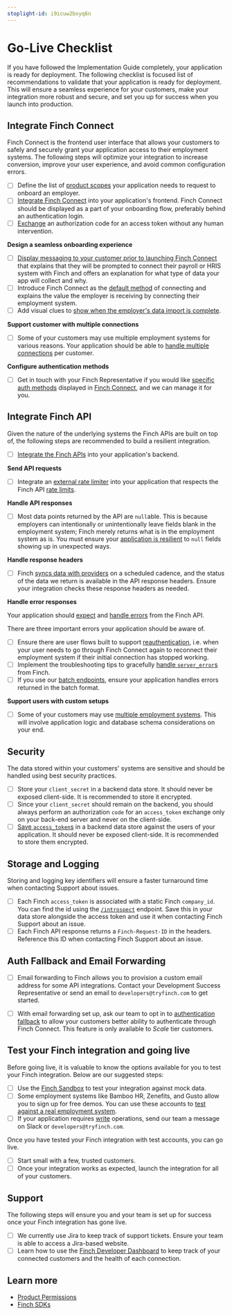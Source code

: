 ```yaml
---
stoplight-id: i9icuw2bxyq6n
---
```


# Go-Live Checklist

If you have followed the Implementation Guide completely, your application is ready for deployment. The following checklist is focused list of recommendations to validate that your application is ready for deployment. This will ensure a seamless experience for your customers, make your integration more robust and secure, and set you up for success when you launch into production.

## Integrate Finch Connect

Finch Connect is the frontend user interface that allows your customers to safely and securely grant your application access to their employment systems. The following steps will optimize your integration to increase conversion, improve your user experience, and avoid common configuration errors.

- [ ] Define the list of [product scopes](/docs/Implementation-Guide/Connect/Create-Account.md#product-scopes) your application needs to request to onboard an employer.
- [ ] [Integrate Finch Connect](/docs/Implementation-Guide/Connect/Set-Up-Finch-Connect.md) into your application's frontend. Finch Connect should be displayed as a part of your onboarding flow, preferably behind an authentication login.
- [ ] [Exchange](/docs/Implementation-Guide/Connect/Retrieve-Access-Token.md) an authorization code for an access token without any human intervention.

**Design a seamless onboarding experience**

- [ ] [Display messaging to your customer prior to launching Finch Connect](/docs/Implementation-Guide/Optimize/Increase-Employer-Adoption.md#2-include-extra-messaging-for-context) that explains that they will be prompted to connect their payroll or HRIS system with Finch and offers an explanation for what type of data your app will collect and why.
- [ ] Introduce Finch Connect as the [default method](/docs/Implementation-Guide/Optimize/Increase-Employer-Adoption.md#1-set-finch-connect-as-the-default-integration-option) of connecting and explains the value the employer is receiving by connecting their employment system.
- [ ] Add visual clues to [show when the employer's data import is complete](/docs/Implementation-Guide/Optimize/Increase-Employer-Adoption.md#4-deploy-finch-early-in-the-onboarding-process).

**Support customer with multiple connections**

- [ ] Some of your customers may use multiple employment systems for various reasons. Your application should be able to [handle multiple connections](/docs/Implementation-Guide/Connect/Manage-Connections.md) per customer.

**Configure authentication methods**

- [ ] Get in touch with your Finch Representative if you would like [specific auth methods](/docs/Get-Started/Employment-API-Glossary.md#authentication-method) displayed in [Finch Connect](/docs/Implementation-Guide/Connect/Set-Up-Finch-Connect.md), and we can manage it for you.

## Integrate Finch API

Given the nature of the underlying systems the Finch APIs are built on top of, the following steps are recommended to build a resilient integration.

- [ ] [Integrate the Finch APIs](/docs/Implementation-Guide/Communicate/Read-Data.md) into your application's backend.

**Send API requests**

- [ ] Integrate an [external rate limiter](/docs/Implementation-Guide/Optimize/Mitigate-Errors.md#rate-limit-errors) into your application that respects the Finch API [rate limits](https://developer.tryfinch.com/docs/reference/64f780582a5a2-rate-limits).

**Handle API responses**

- [ ]  Most data points returned by the API are `null`able. This is because employers can intentionally or unintentionally leave fields blank in the employment system; Finch merely returns what is in the employment system as is. You must ensure your [application is resilient](/docs/Implementation-Guide/Communicate/Read-Data.md) to `null` fields showing up in unexpected ways.

**Handle response headers**

- [ ] Finch [syncs data with providers](/docs/Developer-Resources/Data-Syncs.md) on a scheduled cadence, and the status of the data we return is available in the API response headers. Ensure your integration checks these response headers as needed.

**Handle error responses**

Your application should [expect](https://developer.tryfinch.com/docs/reference/1f80003f67f0d-error-types) and [handle errors](/docs/Implementation-Guide/Optimize/Mitigate-Errors.md) from the Finch API.

There are three important errors your application should be aware of.

- [ ]  Ensure there are user flows built to support [reauthentication](/docs/Developer-Resources/Reauthentication.md), i.e. when your user needs to go through Finch Connect again to reconnect their employment system if their initial connection has stopped working.
- [ ]  Implement the troubleshooting tips to gracefully [handle `server_error`s](https://developer.tryfinch.com/docs/reference/7e03b7d6dec4a-error-handling) from Finch.
- [ ]  If you use our [batch endpoints](/docs/Implementation-Guide/Optimize/Batch-Requests.md), ensure your application handles errors returned in the batch format.

**Support users with custom setups**

- [ ]  Some of your customers may use [multiple employment systems](docs/Implementation-Guide/Connect/Manage-Connections.md). This will involve application logic and database schema considerations on your end.

## Security

The data stored within your customers' systems are sensitive and should be handled using best security practices.

- [ ]  Store your `client_secret` in a backend data store. It should never be exposed client-side. It is recommended to store it encrypted.
- [ ]  Since your `client_secret` should remain on the backend, you should always perform an authorization `code` for an `access_token` exchange only on your back-end server and never on the client-side.
- [ ]  [Save `access_token`s](/docs/Implementation-Guide/Secure/Store-Tokens.md) in a backend data store against the users of your application. It should never be exposed client-side. It is recommended to store them encrypted.

## Storage and Logging

Storing and logging key identifiers will ensure a faster turnaround time when contacting Support about issues.

- [ ]  Each Finch `access_token` is associated with a static Finch `company_id`. You can find the id using the [`/introspect`](https://developer.tryfinch.com/docs/reference/9d248a993cb53-introspect) endpoint. Save this in your data store alongside the access token and use it when contacting Finch Support about an issue.
- [ ]  Each Finch API response returns a `Finch-Request-ID` in the headers. Reference this ID when contacting Finch Support about an issue.

## Auth Fallback and Email Forwarding

- [ ] Email forwarding to Finch allows you to provision a custom email address for some API integrations. Contact your Development Success Representative or send an email to `developers@tryfinch.com` to get started.

- [ ] With email forwarding set up, ask our team to opt in to [authentication fallback](/docs/Implementation-Guide/Optimize/Increase-Employer-Adoption.md#set-up-authentication-fallback) to allow your customers better ability to authenticate through Finch Connect. This feature is only available to *Scale* tier customers.

## Test your Finch integration and going live

Before going live, it is valuable to know the options available for you to test your Finch integration. Below are our suggested steps:

- [ ]  Use the [Finch Sandbox](/docs/Implementation-Guide/Test/Finch-Sandbox.md) to test your integration against mock data.
- [ ]  Some employment systems like Bamboo HR, Zenefits, and Gusto allow you to sign up for free demos. You can use these accounts to [test against a real employment system](/docs/Implementation-Guide/Test/Live-Providers.md).
- [ ]  If your application requires [write](/docs/Implementation-Guide/Communicate/Write-Data.md) operations, send our team a message on Slack or `developers@tryfinch.com`.

Once you have tested your Finch integration with test accounts, you can go live.

- [ ]  Start small with a few, trusted customers.
- [ ]  Once your integration works as expected, launch the integration for all of your customers.

## Support

The following steps will ensure you and your team is set up for success once your Finch integration has gone live.

- [ ]  We currently use Jira to keep track of support tickets. Ensure your team is able to access a Jira-based website.
- [ ]  Learn how to use the [Finch Developer Dashboard](https://dashboard.tryfinch.com/login) to keep track of your connected customers and the health of each connection.

## Learn more

- [Product Permissions](https://developer.tryfinch.com/docs/reference/e68b00055f1d8-permissions)
- [Finch SDKs](/docs/Developer-Resources/SDKs.md)
